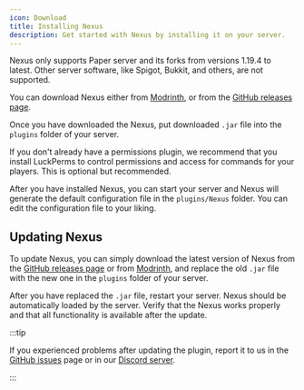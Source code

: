 ```yaml
---
icon: Download
title: Installing Nexus
description: Get started with Nexus by installing it on your server.
---
```


Nexus only supports Paper server and its forks from versions 1.19.4 to latest. Other server software, like Spigot, Bukkit, and others, are not supported.

You can download Nexus either from [Modrinth](https://modrinth.com/plugin/nexuss), or from the [GitHub releases page](https://github.com/BX-Team/Nexus/releases/latest).

Once you have downloaded the Nexus, put downloaded `.jar` file into the `plugins` folder of your server.

If you don't already have a permissions plugin, we recommend that you install LuckPerms to control permissions and access for commands for your players. This is optional but recommended.

After you have installed Nexus, you can start your server and Nexus will generate the default configuration file in the `plugins/Nexus` folder. You can edit the configuration file to your liking.

## Updating Nexus

To update Nexus, you can simply download the latest version of Nexus from the [GitHub releases page](https://github.com/BX-Team/Nexus/releases/latest) or from [Modrinth](https://modrinth.com/plugin/nexuss), and replace the old `.jar` file with the new one in the `plugins` folder of your server.

After you have replaced the `.jar` file, restart your server. Nexus should be automatically loaded by the server. Verify that the Nexus works properly and that all functionality is available after the update.

:::tip

If you experienced problems after updating the plugin, report it to us in the [GitHub issues](https://github.com/BX-Team/Nexus/issues) page or in our [Discord server](https://discord.gg/qNyybSSPm5).

:::
